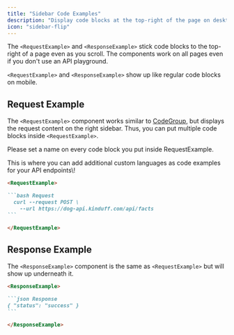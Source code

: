 ```yaml
---
title: "Sidebar Code Examples"
description: "Display code blocks at the top-right of the page on desktop devices"
icon: "sidebar-flip"
---
```


The `<RequestExample>` and `<ResponseExample>` stick code blocks to the top-right of a page even as you scroll. The components work on all pages even if you don't use an API playground.

`<RequestExample>` and `<ResponseExample>` show up like regular code blocks on mobile.

## Request Example

The `<RequestExample>` component works similar to [CodeGroup](/content/components/code-groups), but displays the request content on the right sidebar. Thus, you can put multiple code blocks inside `<RequestExample>`.

Please set a name on every code block you put inside RequestExample.

<Info>
  This is where you can add additional custom languages as code examples for your API endpoints\!
</Info>

<RequestExample>

````md RequestExample Example
<RequestExample>

```bash Request
  curl --request POST \
    --url https://dog-api.kinduff.com/api/facts
```

</RequestExample>
````

</RequestExample>

## Response Example

The `<ResponseExample>` component is the same as `<RequestExample>` but will show up underneath it.

<ResponseExample>

````md ResponseExample Example
<ResponseExample>

```json Response
{ "status": "success" }
```

</ResponseExample>
````

</ResponseExample>
